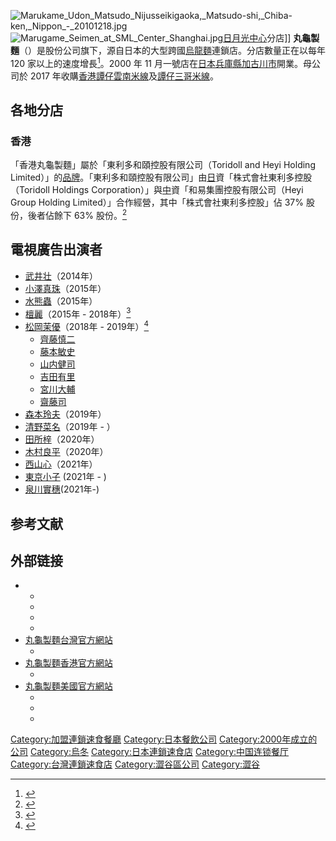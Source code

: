 {{Expand Japanese}}
{{Infobox Company 
| company_name = 丸龜製麵
| company_name_en = 
| company_logo = 
| company_type = [[股份有限公司|股份有限公司]]
| company_slogan = 
| market_information = 
| abbreviated_name = 
| foundation = 2000年
| location = {{JPN}}　
| area_served = [[日本|日本]]<br>[[南韓|南韓]]<br>[[中國大陸|中國大陸]]<br>[[台灣|台灣]]<ref>[https://www.marukametw.com/infor.php 店舖資訊] {{Wayback|url=https://www.marukametw.com/infor.php |date=20210615011923 }}.丸龜製麵</ref><br>[[香港|香港]]<br>[[印度尼西亚|印度尼西亚]]<br>[[夏威夷|夏威夷]]<br>[[俄羅斯|俄羅斯]]<br>[[泰國|泰國]]<br>[[美國|美國]]等
| key_people = [[粟田貴也|粟田貴也]]
| industry = 飲食店業、[[服務業|服務業]]
| products = [[日本|日本]][[讚岐烏冬|讚岐烏冬]]
| services = 
| capital = 
| revenue = 
| operating_income = 
| profit = 
| market_value = 
| num_employees = 
| P/E ratio = 
| earnings per share = 
| Net asset value = 
| accounting_period = 
| parent = {{link-ja|東利多控股|トリドールホールディングス|株式会社東利多控股}}
| major_shareholder = 
| divisions = 
| subsid = 
| sister =
| homepage = {{JPN}}<br>[https://www.marugame-seimen.com/ www.marugame-seimen.com]<br>{{TW}}<br>[https://www.marukametw.com/index.php www.marukametw.com]<br>{{HK}}<br>[https://www.marugame.hk/ www.marugame.hk]<br>{{USA}}<br>[https://www.marugameudon.com/ www.marugameudon.com]
| footnotes = 
| width = 
}}
[[File:Marukame_Udon_Matsudo_Nijusseikigaoka,_Matsudo-shi,_Chiba-ken,_Nippon_-_20101218.jpg|thumbnail]]
[[File:Marugame_Seimen_at_SML_Center_Shanghai.jpg|thumbnail]][[日月光中心_(上海)|日月光中心]]分店]]
'''丸龜製麵'''（{{lang-ja|丸亀製麺}}）是股份公司{{link-ja|東利多株式会社|トリドールホールディングス}}旗下，源自日本的大型跨國[[烏龍麵|烏龍麵]]連鎖店。分店數量正在以每年 120 家以上的速度增長<ref>{{cite web|url=http://www.toridoll.com/shop/search/|title=店舗検索｜トリドール公式サイト|accessdate=2012-05-14|archive-url=https://web.archive.org/web/20120519065017/http://www.toridoll.com/shop/search/|archive-date=2012-05-19|dead-url=yes}}</ref>。2000 年 11 月一號店在[[日本|日本]][[兵庫縣|兵庫縣]][[加古川市|加古川市]]開業。母公司於 2017 年收購[[香港|香港]][[譚仔雲南米線|譚仔雲南米線]]及[[譚仔三哥米線|譚仔三哥米線]]。

==各地分店==
===香港===
「香港丸龜製麵」屬於「東利多和頤控股有限公司（Toridoll and Heyi Holding Limited）」的[[品牌|品牌]]。「東利多和頤控股有限公司」由[[日本|日]]資「株式會社東利多控股（Toridoll Holdings Corporation）」與[[中華人民共和國|中]]資「和易集團控股有限公司（Heyi Group Holding Limited）」合作經營，其中「株式會社東利多控股」佔 37% 股份，後者佔餘下 63% 股份。<ref>{{cite web|url=https://www.weekendhk.com/992127/dining/|title=譚仔是偽日資!? 一文釐清譚仔／譚仔三哥跟日本丸龜製麵的關係|date=2019-10-29|accessdate=2020-06-14}}</ref>

== 電視廣告出演者 ==
* [[武井壮|武井壮]]（2014年）
* [[小澤真珠|小澤真珠]]（2015年）
* [[水熊蟲_(搞笑組合)|水熊蟲]]（2015年）
* [[檀麗|檀麗]]（2015年 - 2018年）<ref>{{cite web|url=http://www.sponichi.co.jp/entertainment/news/2015/06/26/kiji/K20150626010610530.html|title=檀れい「丸亀製麺」新キャラ就任　おかみ姿で「いらっしゃい！」|publisher=『[[スポニチ|スポニチ]]』|date=2015-06-26|accessdate=2015-06-26|archive-date=2020-11-24|archive-url=https://web.archive.org/web/20201124012837/https://www.sponichi.co.jp/entertainment/news/2015/06/26/kiji/K20150626010610530.html|dead-url=no}}</ref>
* [[松岡茉優|松岡茉優]]（2018年 - 2019年）<ref>{{cite news|url=https://www.cinematoday.jp/news/N0101165|title=松岡茉優「丸亀製麺」二代目おかみに就任！新CMでさわやか着物姿|newspaper=シネマトゥデイ|date=2018-05-29|accessdate=2018-05-29|archive-date=2020-11-05|archive-url=https://web.archive.org/web/20201105175504/https://www.cinematoday.jp/news/N0101165|dead-url=no}}</ref>
** [[齊藤慎二|齊藤慎二]]
** [[藤本敏史|藤本敏史]]
** [[山内健司|山内健司]]
** [[吉田有里|吉田有里]]
** [[宮川大輔|宮川大輔]]
** [[齋藤司|齋藤司]]
* [[森本玲夫|森本玲夫]]（2019年）
* [[清野菜名|清野菜名]]（2019年 - ）
* [[田所梓|田所梓]]（2020年）
* [[木村良平|木村良平]]（2020年）
* [[西山心|西山心]]（2021年）
* [[東京小子|東京小子]] (2021年 - )
* [[泉川實穗|泉川實穗]](2021年-)

== 参考文献 ==
{{reflist|2}}

== 外部链接 ==
*{{Official website|https://www.marugame-seimen.com/}}{{ja}}
** {{Twitter|UdonMarugame}}
** {{Facebook|marugame}}
** {{Instagram|marugame_}}
** {{YouTube|user=ToridollCorporation}}
*[https://www.marukametw.com/index.php 丸龜製麵台灣官方網站] {{Wayback|url=https://www.marukametw.com/index.php |date=20201029053433 }}{{zh}}
** {{facebook|MarukameTW|丸亀製麺}}
*[https://www.marugame.hk/ 丸龜製麵香港官方網站] {{Wayback|url=https://www.marugame.hk/ |date=20201201063101 }}{{zh}}
** {{facebook|MarugameHongKong|丸亀製麵-香港 Marugame-Hong Kong}}
*[https://www.marugameudon.com/ 丸龜製麵美國官方網站] {{Wayback|url=https://www.marugameudon.com/ |date=20210124182255 }}{{en}}
** {{facebook|MarugameUdonUSA|MARUGAME UDON }}
** {{twitter|MarugameUdonUSA|MARUGAME UDON }}
** {{instagram|marugame_udon|MARUGAME UDON USA }}

{{日本的連鎖速食店}}
{{DEFAULTSORT:Marugame Seimen}}

[[Category:加盟連鎖速食餐廳|Category:加盟連鎖速食餐廳]]
[[Category:日本餐飲公司|Category:日本餐飲公司]]
[[Category:2000年成立的公司|Category:2000年成立的公司]]
[[Category:烏冬|Category:烏冬]]
[[Category:日本連鎖速食店|Category:日本連鎖速食店]]
[[Category:中国连锁餐厅|Category:中国连锁餐厅]]
[[Category:台灣連鎖速食店|Category:台灣連鎖速食店]]
[[Category:澀谷區公司|Category:澀谷區公司]]
[[Category:澀谷|Category:澀谷]]